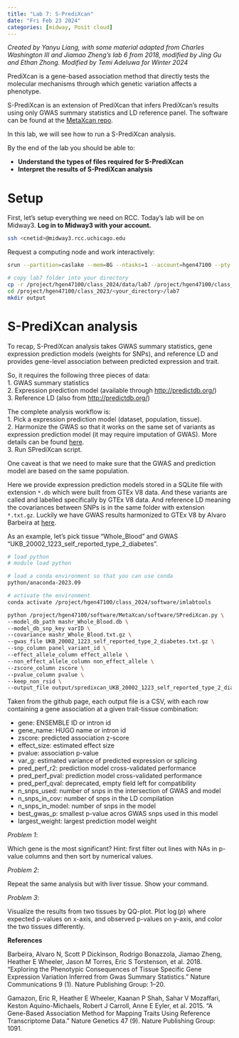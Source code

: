 ```yaml
---
title: "Lab 7: S-PrediXcan"
date: "Fri Feb 23 2024" 
categories: [midway, Posit cloud]
---
```


:::{.callout-note}
*Created by Yanyu Liang, with some material adapted from Charles Washington III and Jiamao Zheng's lab 6 from 2018, modified by Jing Gu and Ethan Zhong.*
*Modified by Temi Adeluwa for Winter 2024*
:::

PrediXcan is a gene-based association method that directly tests the molecular mechanisms through which genetic variation affects a phenotype. 

S-PrediXcan is an extension of PrediXcan that infers PrediXcan's results using only GWAS summary statistics and LD reference panel. The software can be found at the [MetaXcan repo](https://github.com/hakyimlab/MetaXcan).

In this lab, we will see how to run a S-PrediXcan analysis.

By the end of the lab you should be able to:

- **Understand the types of files required for S-PrediXcan**  
- **Interpret the results of S-PrediXcan analysis**  

# Setup

First, let's setup everything we need on RCC. Today's lab will be on Midway3. **Log in to Midway3 with your account.**
```bash
ssh <cnetid>@midway3.rcc.uchicago.edu
```

Request a computing node and work interactively:
```bash
srun --partition=caslake --mem=8G --ntasks=1 --account=hgen47100 --pty bash

# copy lab7 folder into your directory 
cp -r /project/hgen47100/class_2024/data/lab7 /project/hgen47100/class_2024/users/<your_directory>
cd /project/hgen47100/class_2023/<your_directory>/lab7
mkdir output
```

# S-PrediXcan analysis

To recap, S-PrediXcan analysis takes GWAS summary statistics, gene expression prediction models (weights for SNPs), and reference LD and provides gene-level association between predicted expression and trait. 

So, it requires the following three pieces of data:  
1. GWAS summary statistics  
2. Expression prediction model (available through [http://predictdb.org/](http://predictdb.org/))  
3. Reference LD (also from [http://predictdb.org/](http://predictdb.org/))  
  
The complete analysis workflow is:\
1. Pick a expression prediction model (dataset, population, tissue).\
2. Harmonize the GWAS so that it works on the same set of variants as expression prediction model (it may require imputation of GWAS). More details can be found [here](https://github.com/hakyimlab/MetaXcan/wiki/Tutorial:-GTEx-v8-MASH-models-integration-with-a-Coronary-Artery-Disease-GWAS).\
3. Run SPrediXcan script.

One caveat is that we need to make sure that the GWAS and prediction model are based on the same population. 

Here we provide expression prediction models stored in a SQLite file with extension `*.db` which were built from GTEx V8 data. 
And these variants are called and labelled specifically by GTEx V8 data.
And reference LD meaning the covariances between SNPs is in the same folder with extension `*.txt.gz`.
Luckily we have GWAS results harmonized to GTEx V8 by Alvaro Barbeira at [here](https://uchicago.box.com/s/tkoya2h769hyvs8e2texokpsw8qqoop3).  

As an example, let's pick tissue "Whole_Blood" and GWAS "UKB_20002_1223_self_reported_type_2_diabetes".

```bash
# load python
# module load python

# load a conda environment so that you can use conda
python/anaconda-2023.09

# activate the environment
conda activate /project/hgen47100/class_2024/software/imlabtools

```


```bash
python /project/hgen47100/software/MetaXcan/software/SPrediXcan.py \
--model_db_path mashr_Whole_Blood.db \
--model_db_snp_key varID \
--covariance mashr_Whole_Blood.txt.gz \
--gwas_file UKB_20002_1223_self_reported_type_2_diabetes.txt.gz \
--snp_column panel_variant_id \
--effect_allele_column effect_allele \
--non_effect_allele_column non_effect_allele \
--zscore_column zscore \
--pvalue_column pvalue \
--keep_non_rsid \
--output_file output/spredixcan_UKB_20002_1223_self_reported_type_2_diabetes.csv
```

Taken from the github page, each output file is a CSV, with each row containing a gene association at a given trait-tissue combination:

* gene: ENSEMBLE ID or intron id
* gene_name: HUGO name or intron id
* zscore: predicted association z-score
* effect_size: estimated effect size
* pvalue: association p-value
* var_g: estimated variance of predicted expression or splicing
* pred_perf_r2: prediction model cross-validated performance
* pred_perf_pval: prediction model cross-validated performance
* pred_perf_qval: deprecated, empty field left for compatibility
* n_snps_used: number of snps in the intersection of GWAS and model
* n_snps_in_cov: number of snps in the LD compilation
* n_snps_in_model: number of snps in the model
* best_gwas_p: smallest p-value acros GWAS snps used in this model
* largest_weight: largest prediction model weight


*Problem 1*: 

Which gene is the most significant? Hint: first filter out lines with NAs in p-value columns and then sort by numerical values.

*Problem 2*:

Repeat the same analysis but with liver tissue. Show your command.

*Problem 3*:

Visualize the results from two tissues by QQ-plot. Plot $\log(p)$ where expected p-values on x-axis, and observed p-values on y-axis, and color the two tissues differently.


**References**

Barbeira, Alvaro N, Scott P Dickinson, Rodrigo Bonazzola, Jiamao Zheng, Heather E Wheeler, Jason M Torres, Eric S Torstenson, et al. 2018. “Exploring the Phenotypic Consequences of Tissue Specific Gene Expression Variation Inferred from Gwas Summary Statistics.” Nature Communications 9 (1). Nature Publishing Group: 1–20.

Gamazon, Eric R, Heather E Wheeler, Kaanan P Shah, Sahar V Mozaffari, Keston Aquino-Michaels, Robert J Carroll, Anne E Eyler, et al. 2015. “A Gene-Based Association Method for Mapping Traits Using Reference Transcriptome Data.” Nature Genetics 47 (9). Nature Publishing Group: 1091.
